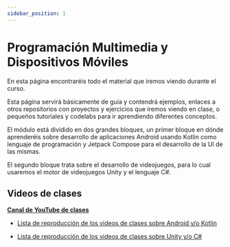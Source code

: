 ```yaml
---
sidebar_position: 1
---
```


# Programación Multimedia y Dispositivos Móviles

En esta página encontraréis todo el material que iremos viendo durante el curso. 

Esta página servirá básicamente de guía y contendrá ejemplos, enlaces a otros repositorios con proyectos y ejercicios que iremos viendo en clase, o pequeños tutoriales y codelabs para ir aprendiendo diferentes conceptos.

El módulo está dividido en dos grandes bloques, un primer bloque en dónde aprenderéis sobre desarrollo de aplicaciones Android usando Kotlin como lenguaje de programación y Jetpack Compose para el desarrollo de la UI de las mismas.

El segundo bloque trata sobre el desarrollo de videojuegos, para lo cual usaremos el motor de videojuegos Unity y el lenguaje C#.

## Videos de clases

**[Canal de YouTube de clases](https://www.youtube.com/@resuadam2)**

- [Lista de reproducción de los videos de clases sobre Android y/o Kotlin](https://www.youtube.com/watch?v=TraKFKUD2lU&list=PLgqNF1r2jtYwfw2AsRY-xDi1ZfNaE8vg6)

- [Lista de reproducción de los videos de clases sobre Unity y/o C#]()
